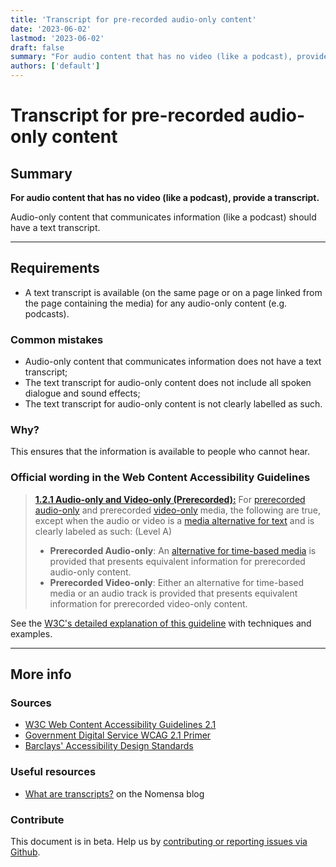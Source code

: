 ```yaml
---
title: 'Transcript for pre-recorded audio-only content'
date: '2023-06-02'
lastmod: '2023-06-02'
draft: false
summary: "For audio content that has no video (like a podcast), provide a transcript."
authors: ['default']
---
```


# Transcript for pre-recorded audio-only content

## Summary

**For audio content that has no video (like a podcast), provide a transcript.**

Audio-only content that communicates information (like a podcast) should have a text transcript.

---

## Requirements

- A text transcript is available (on the same page or on a page linked from the page containing the media) for any audio-only content (e.g. podcasts).

### Common mistakes

- Audio-only content that communicates information does not have a text transcript;
- The text transcript for audio-only content does not include all spoken dialogue and sound effects;
- The text transcript for audio-only content is not clearly labelled as such.

### Why?

This ensures that the information is available to people who cannot hear.

### Official wording in the Web Content Accessibility Guidelines

> [**1.2.1 Audio-only and Video-only (Prerecorded):**](https://www.w3.org/TR/UNDERSTANDING-WCAG20/content-structure-separation-programmatic.html) For [prerecorded](https://www.w3.org/TR/UNDERSTANDING-WCAG20/media-equiv-av-only-alt.html#prerecordeddef) [audio-only](https://www.w3.org/TR/UNDERSTANDING-WCAG20/media-equiv-av-only-alt.html#audio-onlydef) and prerecorded [video-only](https://www.w3.org/TR/UNDERSTANDING-WCAG20/media-equiv-av-only-alt.html#video-onlydef) media, the following are true, except when the audio or video is a [media alternative for text](https://www.w3.org/TR/UNDERSTANDING-WCAG20/media-equiv-av-only-alt.html#multimedia-alt-textdef) and is clearly labeled as such: (Level A)
>
> - **Prerecorded Audio-only**: An [alternative for time-based media](https://www.w3.org/TR/UNDERSTANDING-WCAG20/media-equiv-av-only-alt.html#alt-time-based-mediadef) is provided that presents equivalent information for prerecorded audio-only content.
> - **Prerecorded Video-only**: Either an alternative for time-based media or an audio track is provided that presents equivalent information for prerecorded video-only content.

See the [W3C's detailed explanation of this guideline](https://www.w3.org/TR/UNDERSTANDING-WCAG20/content-structure-separation-programmatic.html) with techniques and examples.

---

## More info

### Sources

- [W3C Web Content Accessibility Guidelines 2.1](https://www.w3.org/TR/WCAG21/)
- [Government Digital Service WCAG 2.1 Primer](https://alphagov.github.io/wcag-primer/)
- [Barclays' Accessibility Design Standards](https://home.barclays/who-we-are/our-suppliers/our-requirements-of-external-suppliers/)

### Useful resources

- [What are transcripts?](https://www.nomensa.com/blog/2010/what-are-transcripts/) on the Nomensa blog

### Contribute

This document is in beta. Help us by [contributing or reporting issues via Github](https://github.com/web-accessibility-io/web-accessibility.io).
